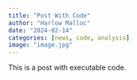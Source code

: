 ```yaml
---
title: "Post With Code"
author: "Harlow Malloc"
date: "2024-02-14"
categories: [news, code, analysis]
image: "image.jpg"
---
```


This is a post with executable code.
